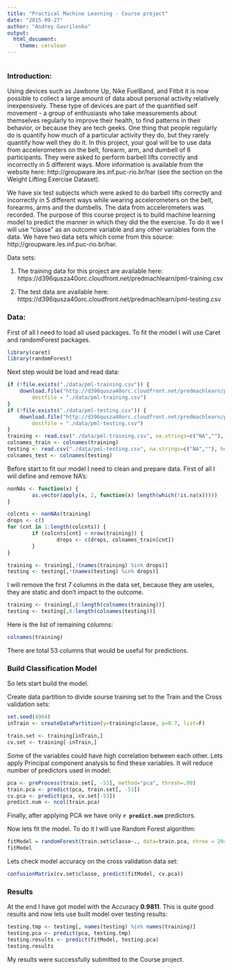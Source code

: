 ---
title: "Practical Machine Learning - Course project"
date: "2015-09-27"
author: "Andrey Gavrilenko"
output:
  html_document:
    theme: cerulean
---

<!-- For more info on RMarkdown see http://rmarkdown.rstudio.com/ -->

<!-- Enter the code required to load your data in the space below. The data will be loaded but the line of code won't show up in your write up (echo=FALSE) in order to save space-->
```{r echo=FALSE}

```

<!-- In the remainder of the document, add R code chunks as needed -->

### Introduction:

Using devices such as Jawbone Up, Nike FuelBand, and Fitbit it is now possible to collect a large amount of data about personal activity relatively inexpensively. These type of devices are part of the quantified self movement - a group of enthusiasts who take measurements about themselves regularly to improve their health, to find patterns in their behavior, or because they are tech geeks. One thing that people regularly do is quantify how much of a particular activity they do, but they rarely quantify how well they do it. In this project, your goal will be to use data from accelerometers on the belt, forearm, arm, and dumbell of 6 participants. They were asked to perform barbell lifts correctly and incorrectly in 5 different ways. More information is available from the website here: http://groupware.les.inf.puc-rio.br/har (see the section on the Weight Lifting Exercise Dataset). 

We have six test subjects which were asked to do barbell lifts correctly and incorrectly in 5 different ways while wearing accelerometers on the belt, forearms, arms and the dumbells. The data from accelerometers was recorded. The purpose of this course project is to build machine learning model to predict the manner in which they did the the exercise. To do it we I will use "classe" as an outcome variable and any other variables form the data. We have two data sets which come from this source: http://groupware.les.inf.puc-rio.br/har.

Data sets:

(1) The training data for this project are available here: https://d396qusza40orc.cloudfront.net/predmachlearn/pml-training.csv

(2) The test data are available here: 
https://d396qusza40orc.cloudfront.net/predmachlearn/pml-testing.csv

### Data:

First of all I need to load all used packages. To fit the model I will use Caret and randomForest packages.

```{r echo=FALSE, warning=FALSE, results='markup'}
library(caret)
library(randomForest)
```

Next step would be load and read data:

```{r echo=FALSE, warning=FALSE, results='markup'}
if (!file.exists("./data/pml-training.csv")) {
    download.file("http://d396qusza40orc.cloudfront.net/predmachlearn/pml-training.csv", 
        destfile = "./data/pml-training.csv")
}
if (!file.exists("./data/pml-testing.csv")) {
    download.file("http://d396qusza40orc.cloudfront.net/predmachlearn/pml-testing.csv", 
        destfile = "./data/pml-testing.csv")
}
training <- read.csv("./data/pml-training.csv", na.strings=c("NA",""), header=TRUE)
colnames_train <- colnames(training)
testing <- read.csv("./data/pml-testing.csv", na.strings=c("NA",""), header=TRUE)
colnames_test <- colnames(testing)
```

Before start to fit our model I need to clean and prepare data. First of all I wiil define and remove NA's:

```{r echo=FALSE, warning=FALSE, results='markup'}
nonNAs <- function(x) {
        as.vector(apply(x, 2, function(x) length(which(!is.na(x)))))
}

colcnts <- nonNAs(training)
drops <- c()
for (cnt in 1:length(colcnts)) {
        if (colcnts[cnt] < nrow(training)) {
                drops <- c(drops, colnames_train[cnt])
        }
}

training <- training[,!(names(training) %in% drops)]
testing <- testing[,!(names(testing) %in% drops)]
```

I will remove the first 7 columns in the data set, because they are useles, they are static and don't impact to the outcome.

```{r echo=FALSE, warning=FALSE, results='markup'}
training <- training[,8:length(colnames(training))]
testing <- testing[,8:length(colnames(testing))]
```

Here is the list of remaining columns:

```{r echo=FALSE, warning=FALSE, results='markup'}
colnames(training)
```

There are total 53 columns that would be useful for predictions.

### Build Classification Model

So lets start build the model.

Create data partition to divide sourse training set to the Train and the Cross validation sets:
```{r echo=FALSE, warning=FALSE, results='markup'}
set.seed(4964)
inTrain <- createDataPartition(y=training$classe, p=0.7, list=F)

train.set <- training[inTrain,]
cv.set <- training[-inTrain,]

```

Some of the variables could have high correlation between each other. Lets apply Principal component analysis to find these variables. It will reduce number of predictors used in model:
```{r}
pca <- preProcess(train.set[, -53], method="pca", thresh=.99)
train.pca <- predict(pca, train.set[, -53])
cv.pca <- predict(pca, cv.set[-53])
predict.num <- ncol(train.pca)
```

Finally, after applying PCA we have only **`r predict.num`** predictors.

Now lets fit the model. To do it I will use Random Forest algorithm:
```{r echo=FALSE, warning=FALSE, results='markup'}
fitModel = randomForest(train.set$classe~., data=train.pca, ntree = 2048)
fitModel

```

Lets check model accuracy on the cross validation data set:
```{r echo=FALSE, warning=FALSE, results='markup'}
confusionMatrix(cv.set$classe, predict(fitModel, cv.pca))
```


### Results

At the end I have got model with the Accuracy **0.9811**. This is quite good results and now lets use built model over testing results:

```{r results='hide'}
testing.tmp <- testing[, names(testing) %in% names(training)]
testing.pca <- predict(pca, testing.tmp)
testing.results <- predict(fitModel, testing.pca)
testing.results
```

My results were successfully submitted to the Course project.


